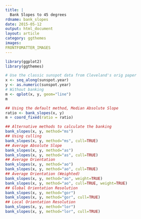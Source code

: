 ```yaml
---
title: |
  Bank Slopes to 45 degrees
rdname: bank_slopes
date: 2015-05-12
output: html_document
layout: article
category: ggthemes
images:
FRONTFOMATTER_IMAGES
---
```


```r
library(ggplot2)
library(ggthemes)
```

```r
# Use the classic sunspot data from Cleveland's orig paper
x <- seq_along(sunspot.year)
y <- as.numeric(sunspot.year)
# Without banking
m <- qplot(x, y, geom="line")
m

## Using the default method, Median Absolute Slope
ratio <- bank_slopes(x, y)
m + coord_fixed(ratio = ratio)

## Alternative methods to calculate the banking
bank_slopes(x, y, method="ms")
## Using culling
bank_slopes(x, y, method="ms", cull=TRUE)
## Average Absolute Slope
bank_slopes(x, y, method="as")
bank_slopes(x, y, method="as", cull=TRUE)
## Average Orientation
bank_slopes(x, y, method="ao")
bank_slopes(x, y, method="ao", cull=TRUE)
## Average Orientation (Weighted)
bank_slopes(x, y, method="ao", weight=TRUE)
bank_slopes(x, y, method="ao", cull=TRUE, weight=TRUE)
## Global Orientation Resolution
bank_slopes(x, y, method="gor")
bank_slopes(x, y, method="gor", cull=TRUE)
## Local Orientation Resolution
bank_slopes(x, y, method="lor")
bank_slopes(x, y, method="lor", cull=TRUE)



```